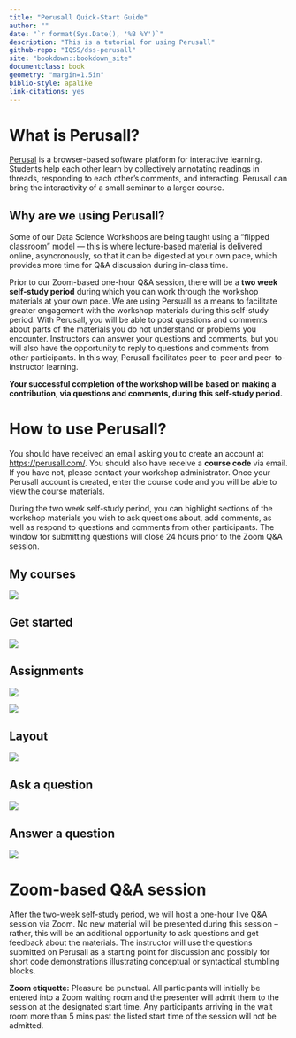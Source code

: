 ```yaml
---
title: "Perusall Quick-Start Guide"
author: ""
date: "`r format(Sys.Date(), '%B %Y')`"
description: "This is a tutorial for using Perusall"
github-repo: "IQSS/dss-perusall"
site: "bookdown::bookdown_site"
documentclass: book
geometry: "margin=1.5in"
biblio-style: apalike
link-citations: yes
---
```


# What is Perusall? {-}

[Perusal](https://perusall.com/) is a browser-based software platform for interactive learning. Students help each other learn by collectively annotating readings in threads, responding to each other’s comments, and interacting. Perusall can bring the interactivity of a small seminar to a larger course.


## Why are we using Perusall? {-}

Some of our Data Science Workshops are being taught using a "flipped classroom" model --- this is where lecture-based material is delivered online, asyncronously, so that it can be digested at your own pace, which provides more time for Q&A discussion during in-class time. 

Prior to our Zoom-based one-hour Q&A session, there will be a **two week self-study period** during which you can work through the workshop materials at your own pace. We are using Persuall as a means to facilitate greater engagement with the workshop materials during this self-study period. With Perusall, you will be able to post questions and comments about parts of the materials you do not understand or problems you encounter. Instructors can answer your questions and comments, but you will also have the opportunity to reply to questions and comments from other participants. In this way, Perusall facilitates peer-to-peer and peer-to-instructor learning.

**Your successful completion of the workshop will be based on making a contribution, via questions and comments, during this self-study period.**


# How to use Perusall? {-}

You should have received an email asking you to create an account at <https://perusall.com/>. You should also have receive a **course code** via email. If you have not, please contact your workshop administrator. Once your Perusall account is created, enter the course code and you will be able to view the course materials. 

During the two week self-study period, you can highlight sections of the workshop materials you wish to ask questions about, add comments, as well as respond to questions and comments from other participants. The window for submitting questions will close 24 hours prior to the Zoom Q&A session.

## My courses

![](images/1_my_courses.png)


## Get started

![](images/2_get_started.png)


## Assignments

![](images/3_assignments.png)

![](images/4_instructions.png)


## Layout

![](images/5_layout.png)


## Ask a question

![](images/6_ask_question.png)


## Answer a question

![](images/7_answer_question.png)


# Zoom-based Q&A session {-}

After the two-week self-study period, we will host a one-hour live Q&A session via Zoom. No new material will be presented during this session -- rather, this will be an additional opportunity to ask questions and get feedback about the materials. The instructor will use the questions submitted on Perusall as a starting point for discussion and possibly for short code demonstrations illustrating conceptual or syntactical stumbling blocks. 

**Zoom etiquette:** Pleasure be punctual. All participants will initially be entered into a Zoom waiting room and the presenter will admit them to the session at the designated start time. Any participants arriving in the wait room more than 5 mins past the listed start time of the session will not be admitted. 

